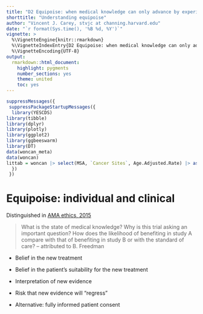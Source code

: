 ```yaml
---
title: "D2 Equipoise: when medical knowledge can only advance by experimenting"
shorttitle: "Understanding equipoise"
author: "Vincent J. Carey, stvjc at channing.harvard.edu"
date: "`r format(Sys.time(), '%B %d, %Y')`"
vignette: >
  %\VignetteEngine{knitr::rmarkdown}
  %\VignetteIndexEntry{D2 Equipoise: when medical knowledge can only advance by experimenting}
  %\VignetteEncoding{UTF-8}
output:
  rmarkdown::html_document:
    highlight: pygments
    number_sections: yes
    theme: united
    toc: yes
---
```


```r
suppressMessages({
 suppressPackageStartupMessages({
  library(YESCDS)
library(tibble)
library(dplyr)
library(plotly)
library(ggplot2)
library(ggbeeswarm)
library(DT)
data(woncan_meta)
data(woncan)
littab = woncan |> select(MSA, `Cancer Sites`, Age.Adjusted.Rate) |> as.data.frame()
  })
 })
```

# Equipoise: individual and clinical

Distinguished in [AMA ethics, 2015](https://journalofethics.ama-assn.org/article/question-clinical-equipoise-and-patients-best-interests/2015-12)

> What is the state of medical knowledge? Why is this trial asking an important question? How does the likelihood of benefiting in study A compare with that of benefiting in study B or with the standard of care? -- attributed to B. Freedman

- Belief in the new treatment

- Belief in the patient's suitability for the new treatment

- Interpretation of new evidence

- Risk that new evidence will "regress"

- Alternative: fully informed patient consent

